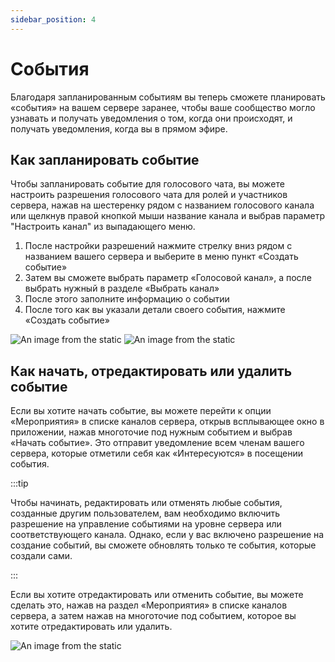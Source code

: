 ```yaml
---
sidebar_position: 4
---
```


# События

Благодаря запланированным событиям вы теперь сможете планировать «события» на вашем сервере заранее, чтобы ваше сообщество могло узнавать и получать уведомления о том, когда они происходят, и получать уведомления, когда вы в прямом эфире.

## Как запланировать событие

Чтобы запланировать событие для голосового чата, вы можете настроить разрешения голосового чата для ролей и участников сервера, нажав на шестеренку рядом с названием голосового канала или щелкнув правой кнопкой мыши название канала и выбрав параметр "Настроить канал" из выпадающего меню.

1. После настройки разрешений нажмите стрелку вниз рядом с названием вашего сервера и выберите в меню пункт «Создать событие»
2. Затем вы сможете выбрать параметр «Голосовой канал», а после выбрать нужный в разделе «Выбрать канал»
3. После этого заполните информацию о событии
4. После того как вы указали детали своего события, нажмите «Создать событие»

![An image from the static](/img/event1.jpg)
![An image from the static](/img/event2.jpg)

## Как начать, отредактировать или удалить событие

Если вы хотите начать событие, вы можете перейти к опции «Мероприятия» в списке каналов сервера, открыв всплывающее окно в приложении,
нажав многоточие под нужным событием и выбрав «Начать событие». Это отправит уведомление всем членам вашего сервера,
которые отметили себя как «Интересуются» в посещении события.

:::tip

Чтобы начинать, редактировать или отменять любые события, созданные другим пользователем,
вам необходимо включить разрешение на управление событиями на уровне сервера или соответствующего канала.
Однако, если у вас включено разрешение на создание событий, вы сможете обновлять только те события, которые создали сами.

:::

Если вы хотите отредактировать или отменить событие, вы можете сделать это, нажав на раздел «Мероприятия» в списке каналов сервера,
а затем нажав на многоточие под событием, которое вы хотите отредактировать или удалить.

![An image from the static](/img/event3.jpg)